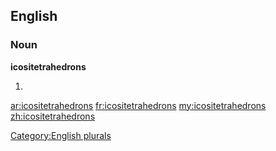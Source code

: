 ==English==

===Noun===
'''icositetrahedrons'''

# {{plural of|[[icositetrahedron]]}}

[[Category:English plurals]]

[[ar:icositetrahedrons]]
[[fr:icositetrahedrons]]
[[my:icositetrahedrons]]
[[zh:icositetrahedrons]]